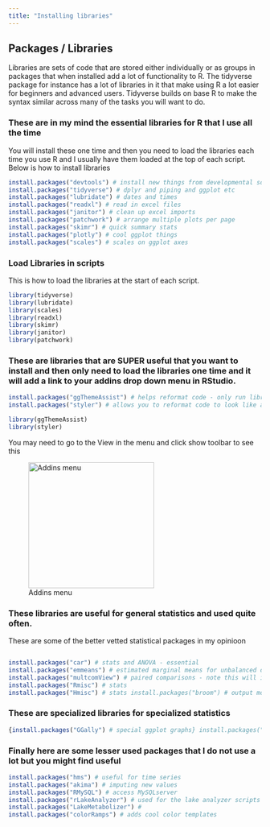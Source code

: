 ```yaml
---
title: "Installing libraries"
---
```


## Packages / Libraries

Libraries are sets of code that are stored either individually or as groups in packages that when installed add a lot of functionality to R. The tidyverse package for instance has a lot of libraries in it that make using R a lot easier for beginners and advanced users. Tidyverse builds on base R to make the syntax similar across many of the tasks you will want to do.

### These are in my mind the essential libraries for R that I use all the time

You will install these one time and then you need to load the libraries each time you use R and I usually have them loaded at the top of each script. Below is how to install libraries

``` r
install.packages("devtools") # install new things from developmental sources
install.packages("tidyverse") # dplyr and piping and ggplot etc
install.packages("lubridate") # dates and times
install.packages("readxl") # read in excel files
install.packages("janitor") # clean up excel imports
install.packages("patchwork") # arrange multiple plots per page
install.packages("skimr") # quick summary stats
install.packages("plotly") # cool ggplot things
install.packages("scales") # scales on ggplot axes
```

### Load Libraries in scripts

This is how to load the libraries at the start of each script.

``` r
library(tidyverse) 
library(lubridate) 
library(scales) 
library(readxl) 
library(skimr) 
library(janitor) 
library(patchwork)
```

### These are libraries that are SUPER useful that you want to install and then only need to load the libraries one time and it will add a link to your addins drop down menu in RStudio.

``` r
install.packages("ggThemeAssist") # helps reformat code - only run library one time
install.packages("styler") # allows you to reformat code to look like a pro!!

library(ggThemeAssist)
library(styler) 
```

You may need to go to the View in the menu and click show toolbar to see this

![Addins menu](/images/addins.png){fig-alt="Addins_menu" fig-align="center" width="250"}

### These libraries are useful for general statistics and used quite often.

These are some of the better vetted statistical packages in my opinioon

``` r

install.packages("car") # stats and ANOVA - essential 
install.packages("emmeans") # estimated marginal means for unbalanced designs 
install.packages("multcomView") # paired comparisons - note this will interfear with DPLYR!!
install.packages("Rmisc") # stats 
install.packages("Hmisc") # stats install.packages("broom") # output models cleanly 
```

### These are specialized libraries for specialized statistics

``` r
{install.packages("GGally") # special ggplot graphs} install.packages("corrplot") # correlation plot matricies install.packages("survminer") # survival analysis  install.packages("survival") # survival analysis  install.packages("pwr") # power analysis  install.packages("vegan") # PCA and other sorts of multidimensional  install.packages("factoextra") # more PCA# mixed models  install.packages("lmerTest") # mixed model Anovas  install.packages("blme") # Bayesian mixed model Anovas
```

### Finally here are some lesser used packages that I do not use a lot but you might find useful

``` r
install.packages("hms") # useful for time series    
install.packages("akima") # imputing new values         
install.packages("RMySQL") # access MySQLserver     
install.packages("rLakeAnalyzer") # used for the lake analyzer scripts 
install.packages("LakeMetabolizer") #
install.packages("colorRamps") # adds cool color templates
```
